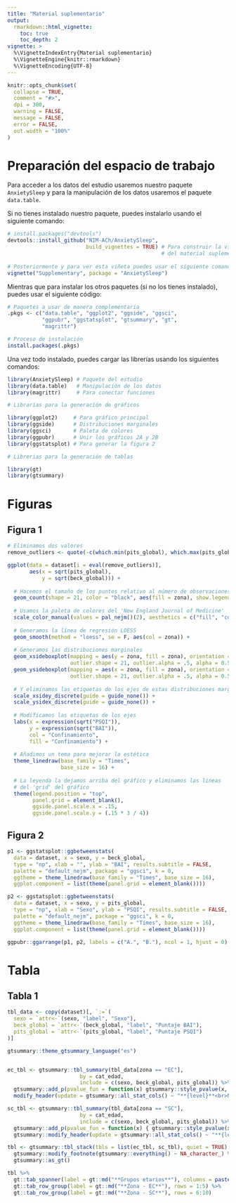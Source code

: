 ```yaml
---
title: "Material suplementario"
output: 
  rmarkdown::html_vignette:
    toc: true
    toc_depth: 2
vignette: >
  %\VignetteIndexEntry{Material suplementario}
  %\VignetteEngine{knitr::rmarkdown}
  %\VignetteEncoding{UTF-8}
---
```


```r
knitr::opts_chunk$set(
  collapse = TRUE,
  comment = "#>",
  dpi = 300,
  warning = FALSE,
  message = FALSE,
  error = FALSE,
  out.width = "100%"
)
```

# Preparación del espacio de trabajo

Para acceder a los datos del estudio usaremos nuestro paquete `AnxietySleep` y para la manipulación de los datos usaremos el paquete `data.table`.

Si no tienes instalado nuestro paquete, puedes instalarlo usando el siguiente comando:

```r
# install.packages("devtools")
devtools::install_github("NIM-ACh/AnxietySleep", 
                         build_vignettes = TRUE) # Para construir la viñeta 
                                                 # del material suplementario
                                                 
# Posteriormente y para ver esta viñeta puedes usar el siguiente comando:
vignette("Supplementary", package = "AnxietySleep") 
```

Mientras que para instalar los otros paquetes (si no los tienes instalado), puedes usar el siguiente código:

```r
# Paquetes a usar de manera complementaria
.pkgs <- c("data.table", "ggplot2", "ggside", "ggsci",
           "ggpubr", "ggstatsplot", "gtsummary", "gt",
           "magrittr")

# Proceso de instalación
install.packages(.pkgs)
```

Una vez todo instalado, puedes cargar las librerías usando los siguientes comandos:

```r
library(AnxietySleep) # Paquete del estudio
library(data.table)   # Manipulación de los datos
library(magrittr)     # Para conectar funciones

# Librarías para la generación de gráficos

library(ggplot2)     # Para gráfico principal
library(ggside)      # Distribuciones marginales
library(ggsci)       # Paleta de colores
library(ggpubr)      # Unir los gráficos 2A y 2B
library(ggstatsplot) # Para generar la figura 2

# Librerias para la generación de tablas

library(gt)
library(gtsummary)

```

# Figuras

## Figura 1

```r
# Eliminamos dos valores 
remove_outliers <- quote(-c(which.min(pits_global), which.max(pits_global)))

ggplot(data = dataset[i = eval(remove_outliers)],
       aes(x = sqrt(pits_global), 
           y = sqrt(beck_global))) +
  
  # Hacemos el tamaño de los puntos relativo al número de observaciones
  geom_count(shape = 21, color = "black", aes(fill = zona), show.legend = FALSE, alpha = 0.5) +
  
  # Usamos la paleta de colores del 'New England Journal of Medicine'
  scale_color_manual(values = pal_nejm()(2), aesthetics = c("fill", "color")) +
  
  # Generamos la línea de regresión LOESS
  geom_smooth(method = "loess", se = F, aes(col = zona)) +
  
  # Generamos las distribuciones marginales
  geom_xsideboxplot(mapping = aes(y = zona, fill = zona), orientation = "y", 
                    outlier.shape = 21, outlier.alpha = .5, alpha = 0.5) +
  geom_ysideboxplot(mapping = aes(x = zona, fill = zona), orientation = "x", 
                    outlier.shape = 21, outlier.alpha = .5, alpha = 0.5) +
  
  # Y eliminamos las etiquetas de los ejes de estas distribuciones marginales
  scale_xsidey_discrete(guide = guide_none()) +
  scale_ysidex_discrete(guide = guide_none()) +
  
  # Modificamos las etiquetas de los ejes
  labs(x = expression(sqrt("PSQI")),
       y = expression(sqrt("BAI")),
       col = "Confinamiento",
       fill = "Confinamiento") +
  
  # Añadimos un tema para mejorar la estética
  theme_linedraw(base_family = "Times",
                 base_size = 16) +
  
  # La leyenda la dejamos arriba del gráfico y eliminamos las lineas
  # del 'grid' del gráfico
  theme(legend.position = "top",
        panel.grid = element_blank(),
        ggside.panel.scale.x = .15,
        ggside.panel.scale.y = (.15 * 3 / 4))
```


## Figura 2

```r
p1 <- ggstatsplot::ggbetweenstats(
  data = dataset, x = sexo, y = beck_global, 
  type = "np", xlab = "", ylab = "BAI", results.subtitle = FALSE,
  palette = "default_nejm", package = "ggsci", k = 0,
  ggtheme = theme_linedraw(base_family = "Times", base_size = 16),
  ggplot.component = list(theme(panel.grid = element_blank())))

p2 <- ggstatsplot::ggbetweenstats(
  data = dataset, x = sexo, y = pits_global, 
  type = "np", xlab = "Sexo", ylab = "PSQI", results.subtitle = FALSE,
  palette = "default_nejm", package = "ggsci", k = 0,
  ggtheme = theme_linedraw(base_family = "Times", base_size = 16),
  ggplot.component = list(theme(panel.grid = element_blank())))

ggpubr::ggarrange(p1, p2, labels = c("A.", "B."), ncol = 1, hjust = 0)
```

# Tabla

## Tabla 1

```r

tbl_data <- copy(dataset)[, `:=`(
  sexo = `attr<-`(sexo, "label", "Sexo"),
  beck_global = `attr<-`(beck_global, "label", "Puntaje BAI"),
  pits_global = `attr<-`(pits_global, "label", "Puntaje PSQI")
)]

gtsummary::theme_gtsummary_language("es")


ec_tbl <- gtsummary::tbl_summary(tbl_data[zona == "EC"], 
                       by = cat_edad, 
                       include = c(sexo, beck_global, pits_global)) %>%
  gtsummary::add_p(pvalue_fun = function(x) gtsummary::style_pvalue(x, digits = 3)) %>%
  modify_header(update = gtsummary::all_stat_cols() ~ "**{level}**<br>N = {n} ({style_percent(p)}%)")

sc_tbl <- gtsummary::tbl_summary(tbl_data[zona == "SC"], 
                       by = cat_edad, 
                       include = c(sexo, beck_global, pits_global)) %>%
  gtsummary::add_p(pvalue_fun = function(x) { gtsummary::style_pvalue(x, digits = 3) }) %>%
  gtsummary::modify_header(update = gtsummary::all_stat_cols() ~ "**{level}**<br>N = {n} ({style_percent(p)}%)")

tbl <- gtsummary::tbl_stack(tbls = list(ec_tbl, sc_tbl), quiet = TRUE) %>%
  gtsummary::modify_footnote(gtsummary::everything() ~ NA_character_) %>%
  gtsummary::as_gt()

tbl %>%
  gt::tab_spanner(label = gt::md("**Grupos etarios**"), columns = paste0("stat_", 1:4)) %>%
  gt::tab_row_group(label = gt::md("**Zona - EC**"), rows = 1:5) %>%
  gt::tab_row_group(label = gt::md("**Zona - SC**"), rows = 6:10)
```

